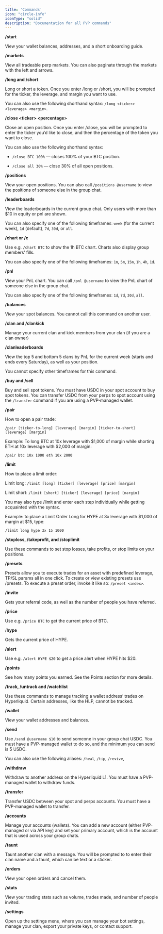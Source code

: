 ```yaml
---
title: 'Commands'
icon: "circle-info"
iconType: "solid"
description: "Documentation for all PVP commands"
---
```


**/start**

View your wallet balances, addresses, and a short onboarding guide.

**/markets**

View all tradeable perp markets. You can also paginate through the markets with the left and arrows.

**/long and /short**

Long or short a token. Once you enter /long or /short, you will be prompted for the ticker, the leverage, and margin you want to use.

You can also use the following shorthand syntax: `/long <ticker> <leverage> <margin>`.

**/close \<ticker> \<percentage>**

Close an open position. Once you enter /close, you will be prompted to enter the ticker you’d like to close, and then the percentage of the token you want to close.

You can also use the following shorthand syntax:

* `/close BTC 100%` — closes 100% of your BTC position.

* `/close all 30%` — close 30% of all open positions.

**/positions**

View your open positions. You can also call `/positions @username` to view the positions of someone else in the group chat.

**/leaderboards**

View the leaderboards in the current group chat. Only users with more than $10 in equity or pnl are shown.

You can also specify one of the following timeframes: `week` (for the current week), `1d` (default), `7d`, `30d`, or `all`.

**/chart or /c**

Use e.g. `/chart BTC` to show the 1h BTC chart. Charts also display group members’ fills.

You can also specify one of the following timeframes: `1m`, `5m`, `15m`, `1h`, `4h`, `1d`.

**/pnl**

View your PnL chart. You can call `/pnl @username` to view the PnL chart of someone else in the group chat.

You can also specify one of the following timeframes: `1d`, `7d`, `30d`, `all`.

**/balances**

View your spot balances. You cannot call this command on another user.

**/clan and /clankick**

Manage your current clan and kick members from your clan (if you are a clan owner)

**/clanleaderboards**

View the top 5 and bottom 5 clans by PnL for the current week (starts and ends every Saturday), as well as your position.

You cannot specify other timeframes for this command.

**/buy and /sell**

Buy and sell spot tokens. You must have USDC in your spot account to buy spot tokens. You can transfer USDC from your perps to spot account using the `/transfer` command if you are using a PVP-managed wallet.

**/pair**

How to open a pair trade:

`/pair [ticker-to-long] [leverage] [margin] [ticker-to-short] [leverage] [margin]`

Example: To long BTC at 10x leverage with \$1,000 of margin while shorting ETH at 10x leverage with \$2,000 of margin:

`/pair btc 10x 1000 eth 10x 2000`

**/limit**

How to place a limit order:

Limit long: `/limit [long] [ticker] [leverage] [price] [margin]`

Limit short: `/limit [short] [ticker] [leverage] [price] [margin]`

You may also type /limit and enter each step individually while getting acquainted with the syntax.

Example: to place a Limit Order Long for HYPE at 3x leverage with $1,000 of margin at $15, type:

`/limit long hype 3x 15 1000`

**/stoploss, /takeprofit, and /stoplimit**

Use these commands to set stop losses, take profits, or stop limits on your positions.

**/presets**

Presets allow you to execute trades for an asset with predefined leverage, TP/SL params all in one click. To create or view existing presets use /presets. To execute a preset order, invoke it like so: `/preset <index>`.

**/invite**

Gets your referral code, as well as the number of people you have referred.

**/price**

Use e.g. `/price BTC` to get the current price of BTC.

/**hype**

Gets the current price of HYPE.

**/alert**

Use e.g. `/alert HYPE $20` to get a price alert when HYPE hits $20.

**/points**

See how many points you earned. See the Points section for more details.

**/track, /untrack and /watchlist**

Use these commands to manage tracking a wallet address’ trades on Hyperliquid. Certain addresses, like the HLP, cannot be tracked.

**/wallet**

View your wallet addresses and balances.

**/send**

Use `/send @username $10` to send someone in your group chat USDC. You must have a PVP-managed wallet to do so, and the minimum you can send is 5 USDC.

You can also use the following aliases: `/heal`, `/tip`, `/revive`,

**/withdraw**

Withdraw to another address on the Hyperliquid L1. You must have a PVP-managed wallet to withdraw funds.

**/transfer**

Transfer USDC between your spot and perps accounts. You must have a PVP-managed wallet to transfer.

**/accounts**

Manage your accounts (wallets). You can add a new account (either PVP-managed or via API key) and set your primary account, which is the account that is used across your group chats.

**/taunt**

Taunt another clan with a message. You will be prompted to to enter their clan name and a taunt, which can be text or a sticker.

**/orders**

View your open orders and cancel them.

**/stats**

View your trading stats such as volume, trades made, and number of people invited.

**/settings**

Open up the settings menu, where you can manage your bot settings, manage your clan, export your private keys, or contact support.
